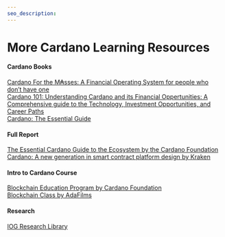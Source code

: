 ```yaml
---
seo_description:
---
```


# More Cardano Learning Resources

#### Cardano Books
[Cardano For the M₳sses: A Financial Operating System for people who don’t have one](https://www.amazon.com/dp/B0B912X5G6)  
[Cardano 101: Understanding Cardano and its Financial Oppertunities: A Comprehensive guide to the Technology, Investment Opportunities, and Career Paths](https://www.amazon.com/dp/B0C524H491)  
[Cardano: The Essential Guide](https://www.amazon.com/dp/B0B1DSTS3X)  

#### Full Report
[The Essential Cardano Guide to the Ecosystem by the Cardano Foundation](https://landing.essentialcardano.io/guide-to-the-ecosystem)  
[Cardano: A new generation in smart contract platform design by Kraken](https://blog.kraken.com/crypto-education/kraken-intelligence/cardano-a-new-generation-in-smart-contract-platform-design)  

#### Intro to Cardano Course
[Blockchain Education Program by Cardano Foundation](https://education.cardano.org/)  
[Blockchain Class by AdaFilms](https://www.adafilms.art/blockchain-class)  

#### Research
[IOG Research Library](https://iohk.io/en/research/library/)  
